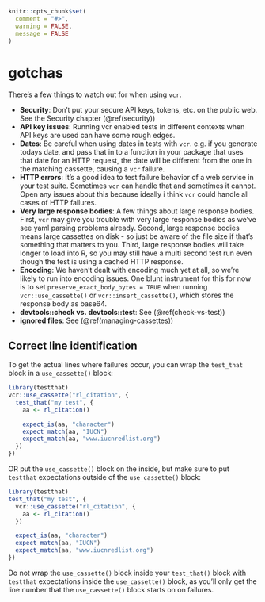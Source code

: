 ```r
knitr::opts_chunk$set(
  comment = "#>",
  warning = FALSE,
  message = FALSE
)
```


# gotchas {#gotchas}

There's a few things to watch out for when using `vcr`. 

- **Security**: Don't put your secure API keys, tokens, etc. on the public web. See the Security chapter (\@ref(security))
- **API key issues**: Running vcr enabled tests in different contexts when API keys are used can have some rough edges.
- **Dates**: Be careful when using dates in tests with `vcr`. e.g. if you generate todays date, and pass that in to a function in your package that uses that date for an HTTP request, the date will be different from the one in the matching cassette, causing a `vcr` failure.
- **HTTP errors**: It's a good idea to test failure behavior of a web service in your test suite. Sometimes `vcr` can handle that and sometimes it cannot. Open any issues about this because ideally i think `vcr` could handle all cases of HTTP failures.
- **Very large response bodies**: A few things about large response bodies. First, `vcr` may give you trouble with very large response bodies as we've see yaml parsing problems already. Second, large response bodies means large cassettes on disk - so just be aware of the file size if that's something that matters to you. Third, large response bodies will take longer to load into R, so you may still have a multi second test run even though the test is using a cached HTTP response. 
- **Encoding**: We haven't dealt with encoding much yet at all, so we're likely to run into encoding issues. One blunt instrument for this for now is to set `preserve_exact_body_bytes = TRUE` when running `vcr::use_cassette()` or `vcr::insert_cassette()`, which stores the response body as base64. 
- **devtools::check vs. devtools::test**: See (\@ref(check-vs-test))
- **ignored files**: See (\@ref(managing-cassettes))

## Correct line identification {#line-identification}

To get the actual lines where failures occur, you can wrap the `test_that` block in a `use_cassette()` block:

```r
library(testthat)
vcr::use_cassette("rl_citation", {
  test_that("my test", {
    aa <- rl_citation()

    expect_is(aa, "character")
    expect_match(aa, "IUCN")
    expect_match(aa, "www.iucnredlist.org")
  })
})
```

OR put the `use_cassette()` block on the inside, but make sure to put `testthat` expectations outside of 
the `use_cassette()` block:

```r
library(testthat)
test_that("my test", {
  vcr::use_cassette("rl_citation", {
    aa <- rl_citation()
  })

  expect_is(aa, "character")
  expect_match(aa, "IUCN")
  expect_match(aa, "www.iucnredlist.org")
})
```

Do not wrap the `use_cassette()` block inside your  `test_that()` block with `testthat` expectations inside the `use_cassette()` block, as you'll only get the line number that the `use_cassette()` block starts on on failures.
